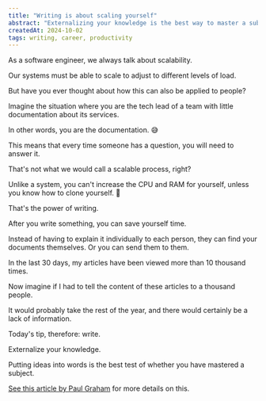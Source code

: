 ```yaml
---
title: "Writing is about scaling yourself"
abstract: "Externalizing your knowledge is the best way to master a subject and be able to scale your knowledge to more people."
createdAt: 2024-10-02
tags: writing, career, productivity
---
```


As a software engineer, we always talk about scalability.

Our systems must be able to scale to adjust to different levels of load.

But have you ever thought about how this can also be applied to people?

Imagine the situation where you are the tech lead of a team with little documentation about its services.

In other words, you are the documentation. 😅

<ArticleImage src="/article-images/i-am-the-documentation.jpg" caption="Tech Lead: I am the documentation." />

This means that every time someone has a question, you will need to answer it.

That's not what we would call a scalable process, right?

Unlike a system, you can't increase the CPU and RAM for yourself, unless you know how to clone yourself. 🥲

That's the power of writing.

After you write something, you can save yourself time.

Instead of having to explain it individually to each person, they can find your documents themselves. Or you can send them to them.

In the last 30 days, my articles have been viewed more than 10 thousand times.

Now imagine if I had to tell the content of these articles to a thousand people.

It would probably take the rest of the year, and there would certainly be a lack of information.

Today's tip, therefore: write.

Externalize your knowledge.

Putting ideas into words is the best test of whether you have mastered a subject.

[See this article by Paul Graham](https://paulgraham.com/words.html) for more details on this.
